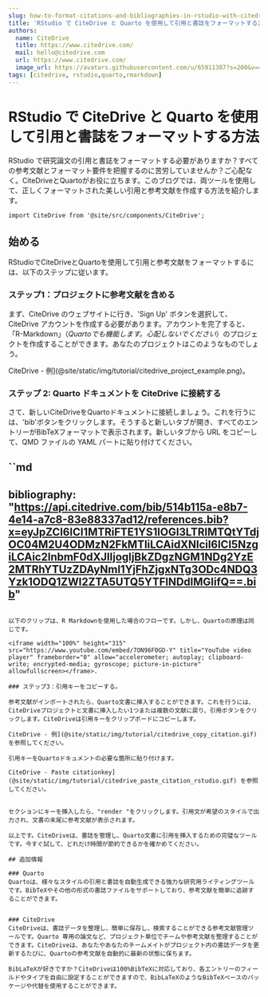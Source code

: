 ```yaml
---
slug: how-to-format-citations-and-bibliographies-in-rstudio-with-citedrive-and-quarto
title: 'RStudio で CiteDrive と Quarto を使用して引用と書誌をフォーマットする方法'
authors:
  name: CiteDrive
  title: https://www.citedrive.com/
  mail: hello@citedrive.com
  url: https://www.citedrive.com/
  image_url: https://avatars.githubusercontent.com/u/65911387?s=200&v=4
tags: [citedrive, rstudio,quarto,rmarkdown]
---
```


# RStudio で CiteDrive と Quarto を使用して引用と書誌をフォーマットする方法


RStudio で研究論文の引用と書誌をフォーマットする必要がありますか？すべての参考文献とフォーマット要件を把握するのに苦労していませんか？ご心配なく。CiteDriveとQuartoがお役に立ちます。このブログでは、両ツールを使用して、正しくフォーマットされた美しい引用と参考文献を作成する方法を紹介します。

```mdx-code-block
import CiteDrive from '@site/src/components/CiteDrive';
```
<CiteDrive /> 

## 始める

RStudioでCiteDriveとQuartoを使用して引用と参考文献をフォーマットするには、以下のステップに従います。


### ステップ1：プロジェクトに参考文献を含める

まず、CiteDrive のウェブサイトに行き、'Sign Up' ボタンを選択して、CiteDrive アカウントを作成する必要があります。アカウントを完了すると、「R-Markdown」（*Quartoでも機能します。心配しないでください*）のプロジェクトを作成することができます。あなたのプロジェクトはこのようなものでしょう。

CiteDrive - 例](@site/static/img/tutorial/citedrive_project_example.png)。

### ステップ 2: Quarto ドキュメントを CiteDrive に接続する

さて、新しいCiteDriveをQuartoドキュメントに接続しましょう。これを行うには、'bib'ボタンをクリックします。そうすると新しいタブが開き、すべてのエントリーがBibTeXフォーマットで表示されます。新しいタブから URL をコピーして、QMD ファイルの YAML パートに貼り付けてください。


``md
---
bibliography: "https://api.citedrive.com/bib/514b115a-e8b7-4e14-a7c8-83e88337ad12/references.bib?x=eyJpZCI6ICI1MTRiFTE1YS1lOGI3LTRlMTQtYTdjOC04M2U4ODMzN2FkMTIiLCAidXNlciI6ICI5NzgiLCAic2lnbmF0dXJlIjogIjBkZDgzNGM1NDg2YzE2MTRhYTUzZDAyNmI1YjFhZjgxNTg3ODc4NDQ3Yzk1ODQ1ZWI2ZTA5UTQ5YTFlNDdlMGIifQ==.bib"
---
````

以下のクリップは、R Markdownを使用した場合のフローです。しかし、Quartoの原理は同じです。

<iframe width="100%" height="315" src="https://www.youtube.com/embed/7ON96F0GD-Y" title="YouTube video player" frameborder="0" allow="accelerometer; autoplay; clipboard-write; encrypted-media; gyroscope; picture-in-picture" allowfullscreen></frame>.

### ステップ3：引用キーをコピーする。

参考文献がインポートされたら、Quarto文書に挿入することができます。これを行うには、CiteDriveプロジェクトと文書に挿入したい1つまたは複数の文献に戻り、引用ボタンをクリックします。CiteDriveは引用キーをクリップボードにコピーします。

CiteDrive - 例](@site/static/img/tutorial/citedrive_copy_citation.gif)を参照してください。

引用キーをQuartoドキュメントの必要な箇所に貼り付けます。

CiteDrive - Paste citationkey](@site/static/img/tutorial/citedrive_paste_citation_rstudio.gif) を参照してください。


セクションにキーを挿入したら、"render "をクリックします。引用文が希望のスタイルで出力され、文書の末尾に参考文献が表示されます。

以上です。CiteDriveは、書誌を管理し、Quarto文書に引用を挿入するための完璧なツールです。今すぐ試して、どれだけ時間が節約できるかを確かめてください。

## 追加情報

### Quarto
Quartoは、様々なスタイルの引用と書誌を自動生成できる強力な研究用ライティングツールです。BibTeXやその他の形式の書誌ファイルをサポートしており、参考文献を簡単に追跡することができます。


### CiteDrive
CiteDriveは、書誌データを整理し、簡単に保存し、検索することができる参考文献管理ツールです。Quarto 専用の論文など、プロジェクト単位でチームや参考文献を整理することができます。CiteDriveは、あなたやあなたのチームメイトがプロジェクト内の書誌データを更新するたびに、Quartoの参考文献を自動的に最新の状態に保ちます。

BibLaTeXが好きですか？CiteDriveは100%BibTeXに対応しており、各エントリーのフィールドやタイプを自由に設定することができますので、BibLaTeXのようなBibTeXベースのパッケージや代替を使用することができます。